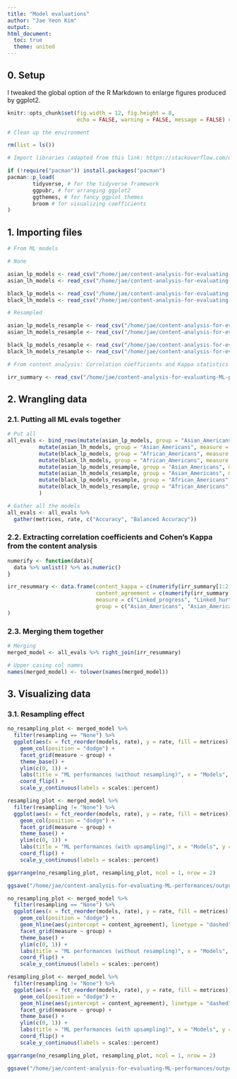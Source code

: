 ```yaml
---
title: "Model evaluations"
author: "Jae Yeon Kim"
output:
html_document: 
  toc: true
  theme: united
---
```


## 0. Setup 

I tweaked the global option of the R Markdown to enlarge figures produced by ggplot2.

```r
knitr::opts_chunk$set(fig.width = 12, fig.height = 8, 
                      echo = FALSE, warning = FALSE, message = FALSE) # global setting for enlarging image size
```

```r

# Clean up the environment

rm(list = ls())

# Import libraries (adapted from this link: https://stackoverflow.com/questions/4090169/elegant-way-to-check-for-missing-packages-and-install-them)

if (!require("pacman")) install.packages("pacman")
pacman::p_load(
        tidyverse, # for the tidyverse framework
        ggpubr, # for arranging ggplot2 
        ggthemes, # for fancy ggplot themes
        broom # for visualizing coefficients
)
```

## 1. Importing files 

```r

# From ML models 

# None 

asian_lp_models <- read_csv("/home/jae/content-analysis-for-evaluating-ML-performances/processed_data/asian_lp_models.csv")[,-1]
asian_lh_models <- read_csv("/home/jae/content-analysis-for-evaluating-ML-performances/processed_data/asian_lh_models.csv")[,-1]

black_lp_models <- read_csv("/home/jae/content-analysis-for-evaluating-ML-performances/processed_data/black_lp_models.csv")[,-1]
black_lh_models <- read_csv("/home/jae/content-analysis-for-evaluating-ML-performances/processed_data/black_lh_models.csv")[,-1]

# Resampled 

asian_lp_models_resample <- read_csv("/home/jae/content-analysis-for-evaluating-ML-performances/processed_data/asian_lp_models_resample.csv")[,-1]
asian_lh_models_resample <- read_csv("/home/jae/content-analysis-for-evaluating-ML-performances/processed_data/asian_lh_models_resample.csv")[,-1]

black_lp_models_resample <- read_csv("/home/jae/content-analysis-for-evaluating-ML-performances/processed_data/black_lp_models_resample.csv")[,-1]
black_lh_models_resample <- read_csv("/home/jae/content-analysis-for-evaluating-ML-performances/processed_data/black_lh_models_resample.csv")[,-1]

# From content analysis: Correlation coefficients and Kappa statistics 

irr_summary <- read_csv("/home/jae/content-analysis-for-evaluating-ML-performances/processed_data/irr_summary.csv")[,-1]

```

## 2. Wrangling data

### 2.1. Putting all ML evals together

```r
  
# Put all 
all_evals <- bind_rows(mutate(asian_lp_models, group = "Asian_Americans", measure = "Linked_progress", resampling = "None"),
          mutate(asian_lh_models, group = "Asian_Americans", measure = "Linked_hurt", resampling = "None"),
          mutate(black_lp_models, group = "African_Americans", measure = "Linked_progress", resampling = "None"),
          mutate(black_lh_models, group = "African_Americans", measure = "Linked_hurt", resampling = "None"),
          mutate(asian_lp_models_resample, group = "Asian_Americans", measure = "Linked_progress", resampling = "Upsampling"),
          mutate(asian_lh_models_resample, group = "Asian_Americans", measure = "Linked_hurt", resampling = "Upsampling"),
          mutate(black_lp_models_resample, group = "African_Americans", measure = "Linked_progress", resampling = "Upsampling"),
          mutate(black_lh_models_resample, group = "African_Americans", measure = "Linked_hurt", resampling = "Upsampling")
          )

# Gather all the models 
all_evals <- all_evals %>%
  gather(metrices, rate, c("Accuracy", "Balanced Accuracy"))

```

### 2.2. Extracting correlation coefficients and Cohen's Kappa from the content analysis

```r

numerify <- function(data){
  data %>% unlist() %>% as.numeric()
}

irr_resummary <- data.frame(content_kappa = c(numerify(irr_summary[1:2, 1]), numerify(irr_summary[1:2, 2])),
                            content_agreement = c(numerify(irr_summary[1:2, 3]), numerify(irr_summary[1:2, 4])),
                            measure = c("Linked_progress", "Linked_hurt", "Linked_progress", "Linked_hurt"),
                            group = c("Asian_Americans", "Asian_Americans", "African_Americans", "African_Americans")
)

```

### 2.3. Merging them together 

```r

# Merging 
merged_model <- all_evals %>% right_join(irr_resummary) 

# Upper casing col names 
names(merged_model) <- tolower(names(merged_model))

```

## 3. Visualizing data 

### 3.1. Resampling effect  

```r

no_resampling_plot <- merged_model %>%
  filter(resampling == "None") %>%
  ggplot(aes(x = fct_reorder(models, rate), y = rate, fill = metrices)) +
    geom_col(position = "dodge") +
    facet_grid(measure ~ group) +
    theme_base() +
    ylim(c(0, 1)) +
    labs(title = "ML performances (without resampling)", x = "Models", y = "Performance (%)") +
    coord_flip() +
    scale_y_continuous(labels = scales::percent)

resampling_plot <- merged_model %>%
  filter(resampling != "None") %>%
  ggplot(aes(x = fct_reorder(models, rate), y = rate, fill = metrices)) +
    geom_col(position = "dodge") +
    facet_grid(measure ~ group) +
    theme_base() +
    ylim(c(0, 1)) +
    labs(title = "ML performances (with upsampling)", x = "Models", y = "Performance (%)") +
    coord_flip() +
    scale_y_continuous(labels = scales::percent)

ggarrange(no_resampling_plot, resampling_plot, ncol = 1, nrow = 2)

ggsave("/home/jae/content-analysis-for-evaluating-ML-performances/outputs/ml_performances.png", height = 10, width = 12)

```

```r

no_resampling_plot <- merged_model %>%
  filter(resampling == "None") %>%
  ggplot(aes(x = fct_reorder(models, rate), y = rate, fill = metrices)) +
    geom_col(position = "dodge") +
    geom_hline(aes(yintercept = content_agreement), linetype = "dashed") +
    facet_grid(measure ~ group) +
    theme_base() +
    ylim(c(0, 1)) +
    labs(title = "ML performances (without resampling)", x = "Models", y = "Performance (%)") +
    coord_flip() +
    scale_y_continuous(labels = scales::percent)

resampling_plot <- merged_model %>%
  filter(resampling != "None") %>%
  ggplot(aes(x = fct_reorder(models, rate), y = rate, fill = metrices)) +
    geom_col(position = "dodge") +
    geom_hline(aes(yintercept = content_agreement), linetype = "dashed") +
    facet_grid(measure ~ group) +
    theme_base() +
    ylim(c(0, 1)) +
    labs(title = "ML performances (with upsampling)", x = "Models", y = "Performance (%)") +
    coord_flip() +
    scale_y_continuous(labels = scales::percent)

ggarrange(no_resampling_plot, resampling_plot, ncol = 1, nrow = 2)

ggsave("/home/jae/content-analysis-for-evaluating-ML-performances/outputs/ml_content.png", height = 10, width = 12)
```

